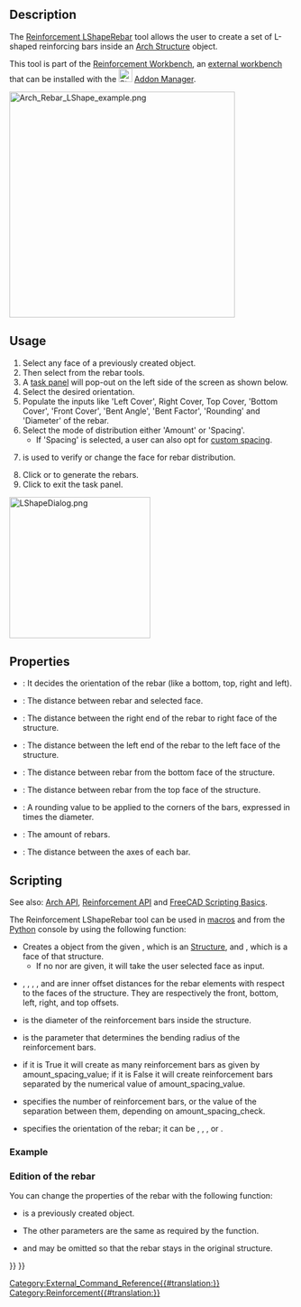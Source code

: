 <languages/>
<translate>

<!--T:1-->
{{Docnav
|[[Reinforcement_UShapeRebar|UShapeRebar]]
|[[Reinforcement_StirrupRebar|StirrupRebar]]
|[[Reinforcement_Workbench|Reinforcement]]
|IconL=Reinforcement_UShapeRebar.svg
|IconR=Reinforcement_StirrupRebar.svg
|IconC=Reinforcement_Workbench.svg
}}

<!--T:29-->
{{GuiCommand
|Name=Reinforcement LShapeRebar
|MenuLocation=3D/BIM → Reinforcement Tools → L-Shape Rebar
|Workbenches=[[Reinforcement_Workbench|Reinforcement]], [[BIM_Workbench|BIM]]
|Version=0.17
|SeeAlso=
}}

==Description== <!--T:2-->

<!--T:3-->
The [[Reinforcement_LShapeRebar|Reinforcement LShapeRebar]] tool allows the user to create a set of L-shaped reinforcing bars inside an [[Arch_Structure|Arch Structure]] object.

<!--T:21-->
This tool is part of the [[Reinforcement_Workbench|Reinforcement Workbench]], an [[External_workbenches|external workbench]] that can be installed with the [[Image:Std_AddonMgr.svg|24px]] [[Std_AddonMgr|Addon Manager]].

</translate>
[[Image:Arch_Rebar_LShape_example.png|400px]]
<translate>
<!--T:4-->
{{Caption|Four sets of L-shaped reinforcement bars inside an [[Arch_Structure|Arch Structure]]}}

==Usage== <!--T:5-->

<!--T:6-->
# Select any face of a previously created {{Button|[[Image:Arch_Structure.svg|16px]] [[Arch_Structure|Structure]]}} object.
# Then select {{Button|[[Image:Reinforcement_LShapeRebar.svg|16px]] [[Reinforcement_LShapeRebar|L-Shape Rebar]]}} from the rebar tools.
# A [[Task_Panel|task panel]] will pop-out on the left side of the screen as shown below.
# Select the desired orientation.
# Populate the inputs like 'Left Cover', Right Cover, Top Cover, 'Bottom Cover', 'Front Cover', 'Bent Angle', 'Bent Factor', 'Rounding' and 'Diameter' of the rebar.
# Select the mode of distribution either 'Amount' or 'Spacing'.
#* If 'Spacing' is selected, a user can also opt for [[Reinforcement_Custom_Spacing|custom spacing]].
# {{Button|Pick Selected Face}} is used to verify or change the face for rebar distribution.
# Click {{Button|OK}} or {{Button|Apply}} to generate the rebars.
# Click {{Button|Cancel}} to exit the task panel.

</translate>
[[Image:LShapeDialog.png|250px]]
<translate>
<!--T:22-->
{{Caption|Task panel for the tool}}

==Properties== <!--T:7--> 

<!--T:8-->
* {{PropertyData|Orientation}}: It decides the orientation of the rebar (like a bottom, top, right and left).
* {{PropertyData|Front Cover}}: The distance between rebar and selected face.
* {{PropertyData|Right Cover}}: The distance between the right end of the rebar to right face of the structure.
* {{PropertyData|Left Cover}}: The distance between the left end of the rebar to the left face of the structure.
* {{PropertyData|Bottom Cover}}: The distance between rebar from the bottom face of the structure.
* {{PropertyData|Top Cover}}: The distance between rebar from the top face of the structure.
* {{PropertyData|Rounding}}: A rounding value to be applied to the corners of the bars, expressed in times the diameter.
* {{PropertyData|Amount}}: The amount of rebars.
* {{PropertyData|Spacing}}: The distance between the axes of each bar.

==Scripting== <!--T:9-->

<!--T:31-->
See also: [[Arch_API|Arch API]], [[Reinforcement_API|Reinforcement API]] and [[FreeCAD_Scripting_Basics|FreeCAD Scripting Basics]].

<!--T:10-->
The Reinforcement LShapeRebar tool can be used in [[Macros|macros]] and from the [[Python|Python]] console by using the following function:

</translate>
{{Code|code=
Rebar = makeLShapeRebar(f_cover, b_cover, l_cover, r_cover,
                        diameter, t_cover, rounding, amount_spacing_check, amount_spacing_value, orientation="Bottom Left",
                        structure=None, facename=None):
}}
<translate>

<!--T:17-->
* Creates a {{incode|Rebar}} object from the given {{incode|structure}}, which is an [[Arch_Structure|Structure]], and {{incode|facename}}, which is a face of that structure.
** If no {{incode|structure}} nor {{incode|facename}} are given, it will take the user selected face as input.
* {{incode|f_cover}}, {{incode|b_cover}}, {{incode|l_cover}}, {{incode|r_cover}}, and {{incode|t_cover}} are inner offset distances for the rebar elements with respect to the faces of the structure. They are respectively the front, bottom, left, right, and top offsets.
* {{incode|diameter}} is the diameter of the reinforcement bars inside the structure.
* {{incode|rounding}} is the parameter that determines the bending radius of the reinforcement bars.
* {{incode|amount_spacing_check}} if it is True it will create as many reinforcement bars as given by amount_spacing_value; if it is False it will create reinforcement bars separated by the numerical value of amount_spacing_value.
* {{incode|amount_spacing_value}} specifies the number of reinforcement bars, or the value of the separation between them, depending on amount_spacing_check.
* {{incode|orientation}} specifies the orientation of the rebar; it can be {{incode|"Bottom Right"}}, {{incode|"Bottom Left"}}, {{incode|"Top Right"}}, or {{incode|"Top Left"}}.

=== Example === <!--T:23-->

</translate>
{{Code|code=
import FreeCAD, Arch, LShapeRebar

Structure = Arch.makeStructure(length=1000, width=1000, height=400)
Structure.ViewObject.Transparency = 80
FreeCAD.ActiveDocument.recompute()

Rebar = LShapeRebar.makeLShapeRebar(50, 20, 20, 20,
                                    8, 50, 4, True, 6, "Bottom Left", Structure, "Face4")
Rebar.ViewObject.ShapeColor = (0.9, 0.0, 0.0)

Rebar2 = LShapeRebar.makeLShapeRebar(50, 50, 20, 20,
                                     8, 50, 4, True, 6, "Bottom Left", Structure, "Face6")
Rebar2.ViewObject.ShapeColor = (0.0, 0.0, 0.9) 
}}
<translate>

=== Edition of the rebar === <!--T:32-->

<!--T:24-->
You can change the properties of the rebar with the following function:

</translate>
{{Code|code=
editLShapeRebar(Rebar, f_cover, b_cover, l_cover, r_cover,
                diameter, t_cover, rounding, amount_spacing_check, amount_spacing_value, orientation,
                structure=None, facename=None)
}}
<translate>

<!--T:25-->
* {{incode|Rebar}} is a previously created {{incode|LShapeRebar}} object.
* The other parameters are the same as required by the {{incode|makeLShapeRebar()}} function.
* {{incode|structure}} and {{incode|facename}} may be omitted so that the rebar stays in the original structure.

</translate>
{{Code|code=
import LShapeRebar

LShapeRebar.editLShapeRebar(Rebar, 50, 50, 20, 20,
                            12, 50, 6, True, 5, "Top Right")

LShapeRebar.editLShapeRebar(Rebar2, 50, 50, 20, 20,
                            12, 70, 6, True, 5, "Top Right")
}}
<translate>


<!--T:20-->
{{Docnav
|[[Reinforcement_UShapeRebar|UShapeRebar]]
|[[Reinforcement_StirrupRebar|StirrupRebar]]
|[[Reinforcement_Workbench|Reinforcement]]
|IconL=Reinforcement_UShapeRebar.svg
|IconR=Reinforcement_StirrupRebar.svg
|IconC=Reinforcement_Workbench.svg
}}

</translate>
[[Category:External_Command_Reference{{#translation:}}]]
[[Category:Reinforcement{{#translation:}}]]
{{BIM_Tools_navi{{#translation:}}}}
{{Userdocnavi{{#translation:}}}}